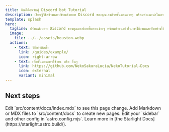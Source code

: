 ```yaml
---
title: ยินดีต้อนรับสู่ Discord bot Tutorial
description: เรียนรู้วิธีสร้างและปรับแต่งบอท Discord ของคุณเองด้วยขั้นตอนง่ายๆ พร้อมคำแนะนำในการใช้งานและตัวอย่างโค้ดที่เข้าใจง่าย.
template: splash
hero:
  tagline: ปรับแต่งบอท Discord ของคุณเองด้วยขั้นตอนง่ายๆ พร้อมคำแนะนำในการใช้งานและตัวอย่างโค้ดที่เข้าใจง่าย.
  image:
    file: ../../assets/houston.webp
  actions:
    - text: วิธีการติดตั้ง
      link: /guides/example/
      icon: right-arrow
    - text: เพิ่มขั้นตอนการใช้งาน หรือ อื่นๆ
      link: https://github.com/NekoSakuraLucia/NekoTutorial-Docs
      icon: external
      variant: minimal
---
```



## Next steps

<CardGrid stagger>
	<Card title="Update content" icon="pencil">
		Edit `src/content/docs/index.mdx` to see this page change.
	</Card>
	<Card title="Add new content" icon="add-document">
		Add Markdown or MDX files to `src/content/docs` to create new pages.
	</Card>
	<Card title="Configure your site" icon="setting">
		Edit your `sidebar` and other config in `astro.config.mjs`.
	</Card>
	<Card title="Read the docs" icon="open-book">
		Learn more in [the Starlight Docs](https://starlight.astro.build/).
	</Card>
</CardGrid>
